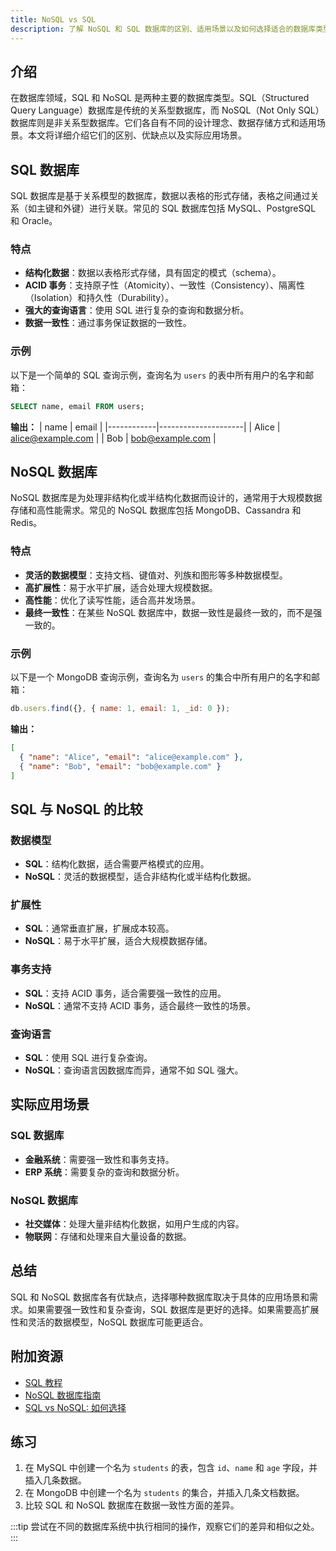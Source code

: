 ```yaml
---
title: NoSQL vs SQL
description: 了解 NoSQL 和 SQL 数据库的区别、适用场景以及如何选择适合的数据库类型。
---
```


## 介绍

在数据库领域，SQL 和 NoSQL 是两种主要的数据库类型。SQL（Structured Query Language）数据库是传统的关系型数据库，而 NoSQL（Not Only SQL）数据库则是非关系型数据库。它们各自有不同的设计理念、数据存储方式和适用场景。本文将详细介绍它们的区别、优缺点以及实际应用场景。

## SQL 数据库

SQL 数据库是基于关系模型的数据库，数据以表格的形式存储，表格之间通过关系（如主键和外键）进行关联。常见的 SQL 数据库包括 MySQL、PostgreSQL 和 Oracle。

### 特点
- **结构化数据**：数据以表格形式存储，具有固定的模式（schema）。
- **ACID 事务**：支持原子性（Atomicity）、一致性（Consistency）、隔离性（Isolation）和持久性（Durability）。
- **强大的查询语言**：使用 SQL 进行复杂的查询和数据分析。
- **数据一致性**：通过事务保证数据的一致性。

### 示例
以下是一个简单的 SQL 查询示例，查询名为 `users` 的表中所有用户的名字和邮箱：

```sql
SELECT name, email FROM users;
```

**输出：**
| name       | email               |
|------------|---------------------|
| Alice      | alice@example.com   |
| Bob        | bob@example.com     |

## NoSQL 数据库

NoSQL 数据库是为处理非结构化或半结构化数据而设计的，通常用于大规模数据存储和高性能需求。常见的 NoSQL 数据库包括 MongoDB、Cassandra 和 Redis。

### 特点
- **灵活的数据模型**：支持文档、键值对、列族和图形等多种数据模型。
- **高扩展性**：易于水平扩展，适合处理大规模数据。
- **高性能**：优化了读写性能，适合高并发场景。
- **最终一致性**：在某些 NoSQL 数据库中，数据一致性是最终一致的，而不是强一致的。

### 示例
以下是一个 MongoDB 查询示例，查询名为 `users` 的集合中所有用户的名字和邮箱：

```javascript
db.users.find({}, { name: 1, email: 1, _id: 0 });
```

**输出：**
```json
[
  { "name": "Alice", "email": "alice@example.com" },
  { "name": "Bob", "email": "bob@example.com" }
]
```

## SQL 与 NoSQL 的比较

### 数据模型
- **SQL**：结构化数据，适合需要严格模式的应用。
- **NoSQL**：灵活的数据模型，适合非结构化或半结构化数据。

### 扩展性
- **SQL**：通常垂直扩展，扩展成本较高。
- **NoSQL**：易于水平扩展，适合大规模数据存储。

### 事务支持
- **SQL**：支持 ACID 事务，适合需要强一致性的应用。
- **NoSQL**：通常不支持 ACID 事务，适合最终一致性的场景。

### 查询语言
- **SQL**：使用 SQL 进行复杂查询。
- **NoSQL**：查询语言因数据库而异，通常不如 SQL 强大。

## 实际应用场景

### SQL 数据库
- **金融系统**：需要强一致性和事务支持。
- **ERP 系统**：需要复杂的查询和数据分析。

### NoSQL 数据库
- **社交媒体**：处理大量非结构化数据，如用户生成的内容。
- **物联网**：存储和处理来自大量设备的数据。

## 总结

SQL 和 NoSQL 数据库各有优缺点，选择哪种数据库取决于具体的应用场景和需求。如果需要强一致性和复杂查询，SQL 数据库是更好的选择。如果需要高扩展性和灵活的数据模型，NoSQL 数据库可能更适合。

## 附加资源

- [SQL 教程](https://www.w3schools.com/sql/)
- [NoSQL 数据库指南](https://www.mongodb.com/nosql-explained)
- [SQL vs NoSQL: 如何选择](https://www.digitalocean.com/community/tutorials/sql-vs-nosql-how-to-choose)

## 练习

1. 在 MySQL 中创建一个名为 `students` 的表，包含 `id`、`name` 和 `age` 字段，并插入几条数据。
2. 在 MongoDB 中创建一个名为 `students` 的集合，并插入几条文档数据。
3. 比较 SQL 和 NoSQL 数据库在数据一致性方面的差异。

:::tip
尝试在不同的数据库系统中执行相同的操作，观察它们的差异和相似之处。
:::
